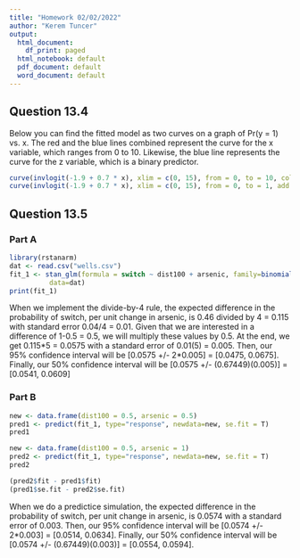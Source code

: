 ```yaml
---
title: "Homework 02/02/2022"
author: "Kerem Tuncer"
output:
  html_document:
    df_print: paged
  html_notebook: default
  pdf_document: default
  word_document: default
---
```


## Question 13.4

Below you can find the fitted model as two curves on a graph of Pr(y = 1) vs. x. The red and the blue lines combined represent the curve for the x variable, which ranges from 0 to 10. Likewise, the blue line represents the curve for the z variable, which is a binary predictor.

```r
curve(invlogit(-1.9 + 0.7 * x), xlim = c(0, 15), from = 0, to = 10, col = "red")
curve(invlogit(-1.9 + 0.7 * x), xlim = c(0, 15), from = 0, to = 1, add = TRUE, col = "blue")
```

## Question 13.5

### Part A

```r
library(rstanarm)
dat <- read.csv("wells.csv")
fit_1 <- stan_glm(formula = switch ~ dist100 + arsenic, family=binomial(link="logit"),
          data=dat)
print(fit_1)
```

When we implement the divide-by-4 rule, the expected difference in the probability of switch, per unit change in arsenic, is 0.46 divided by 4 = 0.115 with standard error 0.04/4 = 0.01. Given that we are interested in a difference of 1-0.5 = 0.5, we will multiply these values by 0.5. At the end, we get 0.115*5 = 0.0575 with a standard error of 0.01(5) = 0.005. Then, our 95% confidence interval will be
[0.0575 +/- 2*0.005] = [0.0475, 0.0675]. Finally, our 50% confidence interval will be [0.0575 +/- (0.67449)(0.005)] = [0.0541, 0.0609]

### Part B

```r
new <- data.frame(dist100 = 0.5, arsenic = 0.5)
pred1 <- predict(fit_1, type="response", newdata=new, se.fit = T)
pred1

new <- data.frame(dist100 = 0.5, arsenic = 1)
pred2 <- predict(fit_1, type="response", newdata=new, se.fit = T)
pred2

(pred2$fit - pred1$fit)
(pred1$se.fit - pred2$se.fit)
```

When we do a predictice simulation, the expected difference in the probability of switch, per unit change in arsenic, is 0.0574 with a standard error of 0.003. Then, our 95% confidence interval will be
[0.0574 +/- 2*0.003] = [0.0514, 0.0634]. Finally, our 50% confidence interval will be [0.0574 +/- (0.67449)(0.003)] = [0.0554, 0.0594].
